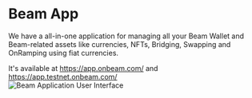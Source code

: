 # Beam App

We have a all-in-one application for managing all your Beam Wallet and Beam-related assets like currencies, NFTs, Bridging, Swapping and OnRamping using fiat currencies.

It's available at https://app.onbeam.com/ and https://app.testnet.onbeam.com/
<br />
<img src="/assets/beam_app/beam-app-ui.png" alt="Beam Application User Interface" />
